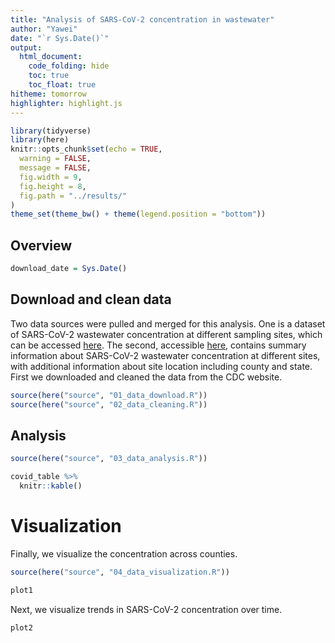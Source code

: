 ```yaml
---
title: "Analysis of SARS-CoV-2 concentration in wastewater"
author: "Yawei"
date: "`r Sys.Date()`"
output:
  html_document:
    code_folding: hide
    toc: true
    toc_float: true
hitheme: tomorrow
highlighter: highlight.js
---
```


```r
library(tidyverse)
library(here)
knitr::opts_chunk$set(echo = TRUE,
  warning = FALSE,
  message = FALSE,
  fig.width = 9,
  fig.height = 8,
  fig.path = "../results/"
)
theme_set(theme_bw() + theme(legend.position = "bottom"))

```

## Overview
```r
download_date = Sys.Date()
```



## Download and clean data
Two data sources were pulled and merged for this analysis. One is a dataset of SARS-CoV-2 wastewater concentration at different sampling sites, which can be accessed [here](https://data.cdc.gov/Public-Health-Surveillance/NWSS-Public-SARS-CoV-2-Concentration-in-Wastewater/g653-rqe2/about_data). The second, accessible [here](https://data.cdc.gov/Public-Health-Surveillance/NWSS-Public-SARS-CoV-2-Wastewater-Metric-Data/2ew6-ywp6/about_data), contains summary information about SARS-CoV-2 wastewater concentration at different sites, with additional information about site location including county and state.
First we downloaded and cleaned the data from the CDC website. 


```r
source(here("source", "01_data_download.R"))
source(here("source", "02_data_cleaning.R")) 
```


## Analysis

```r
source(here("source", "03_data_analysis.R"))
```


```r
covid_table %>%
  knitr::kable()
```


# Visualization
Finally, we visualize the concentration across counties. 
```r
source(here("source", "04_data_visualization.R"))
```


```r
plot1
```
Next, we visualize trends in SARS-CoV-2 concentration over time.
```r
plot2
```

